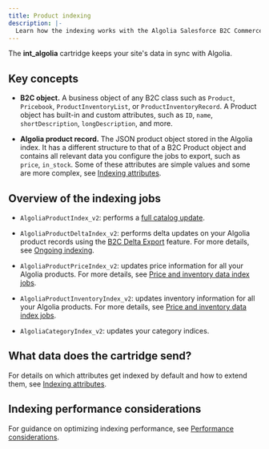 ```yaml
---
title: Product indexing
description: |-
  Learn how the indexing works with the Algolia Salesforce B2C Commerce cartridge.
---
```


The **int\_algolia** cartridge keeps your site's data in sync with Algolia.

## Key concepts

- **B2C object.** A business object of any B2C class such as `Product`, `Pricebook`, `ProductInventoryList`, or `ProductInventoryRecord`. A Product object has built-in and custom attributes, such as `ID`, `name`, `shortDescription`, `longDescription`, and more.

- **Algolia product record.** The JSON product object stored in the Algolia index. It has a different structure to that of a B2C Product object and contains all relevant data you configure the jobs to export, such as `price`, `in_stock`. Some of these attributes are simple values and some are more complex, see [Indexing attributes](/integration/salesforce-commerce-cloud-b2c/indexing/product-indexing/indexing-attributes/).

## Overview of the indexing jobs

- `AlgoliaProductIndex_v2`: performs a [full catalog update](/integration/salesforce-commerce-cloud-b2c/indexing/product-indexing/full-indexing/).

- `AlgoliaProductDeltaIndex_v2`: performs delta updates on your Algolia product records using the [B2C Delta Export](https://help.salesforce.com/s/articleView?id=cc.b2c_delta_exports.htm\&type=5) feature. For more details, see [Ongoing indexing](/integration/salesforce-commerce-cloud-b2c/indexing/product-indexing/ongoing-indexing/#algoliaproductdeltaindex_v2).

- `AlgoliaProductPriceIndex_v2`: updates price information for all your Algolia products. For more details, see [Price and inventory data index jobs](/integration/salesforce-commerce-cloud-b2c/indexing/product-indexing/ongoing-indexing/#price-and-inventory-data-index-jobs).

- `AlgoliaProductInventoryIndex_v2`: updates inventory information for all your Algolia products. For more details, see [Price and inventory data index jobs](/integration/salesforce-commerce-cloud-b2c/indexing/product-indexing/ongoing-indexing/#price-and-inventory-data-index-jobs).

- `AlgoliaCategoryIndex_v2`: updates your category indices.

## What data does the cartridge send?

For details on which attributes get indexed by default and how to extend them, see [Indexing attributes](/integration/salesforce-commerce-cloud-b2c/indexing/product-indexing/indexing-attributes/).

## Indexing performance considerations

For guidance on optimizing indexing performance, see [Performance considerations](/integration/salesforce-commerce-cloud-b2c/guides/performance-considerations/).
